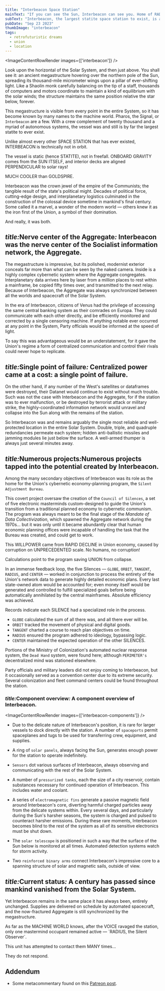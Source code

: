```yaml
---
title: "Interbeacon Space Station"
mainText: "If you can see the Sun, Interbeacon can see you. Home of RADIUS, a Union economic planning engine."
subText: "Interbeacon, the largest statite space station to exist, is a technological wonder, a palace of secrets, and weapon of imperial domination. It is the nerve center of the Union interplanetary information network, the Aggregate."
pubDate: "Sep 23 2023"
thumbImage: "interbeacon"
tags:
  - retrofuturistic dreams
  - union
  - location
---
```



<ImageContentRowRender 
  images={['interbeacon']}
/>

Look upon the horizontal of the Solar System, and then just above. You shall see it: an ancient megastructure hovering over the northern pole of the Sun, spreading its thousand-mile micrometer wings upon a pillar of ever-shifting light. Like a Shaolin monk carefully balancing on the tip of a staff, thousands of computers and motors coordinate to maintain a kind of equilibrium with the solar winds; the structure maintains the same position relative the star below, forever.

This megastructure is visible from every point in the entire System, so it has become known by many names to the machine world. Pharos, the Signal, or `Interbeacon` are a few. With a crew complement of twenty thousand and a myriad of autonomous systems, the vessel was and still is by far the largest statite to ever exist.

  <QuoteContentRowRender author={AuthorUniserve}>
Unlike almost every other SPACE STATION that has ever existed, INTERBEACON is technically not in orbit. 

The vessel is static (hence STATITE), not in freefall. ONBOARD GRAVITY comes from the SUN ITSELF, and interior decks are aligned PERPENDICULAR to solar rays!

MUCH COOLER than GOLDSPIRE.
</QuoteContentRowRender>

Interbeacon was the crown jewel of the empire of the Communists; the tangible result of the state's political might. Decades of political force, cutting-edge design, and interplanetary logistics culminated in the construction of the colossal device sometime in mankind's final century. Some called it a marvel, a wonder of the modern world — others knew it as the iron first of the Union, a symbol of their domination.

And really, it was both.

## <span class="short"><i>title:</i>Nerve center of the Aggregate<i>:</i></span> Interbeacon was the nerve center of the Socialist information network, the Aggregate.

The megastructure is impressive, but its polished, modernist exterior conceals far more than what can be seen by the naked camera. Inside is a highly complex cybernetic system where the Aggregate congregates. Interplanetary data arrives here by laser from a million places to rest within a mainframe, be copied fifty times over, and transmitted to the next relay. Because of Interbeacon, the Aggregate was always synchronized between all the worlds and spacecraft of the Solar System.

In the era of Interbeacon, citizens of Venus had the privilege of accessing the same central banking system as their comrades on Europa. They could communicate with each other directly, and be efficiently monitored and corrected by a single censoring machine. If anything notable ever occurred at any point in the System, Party officials would be informed at the speed of light.

To say this was advantageous would be an understatement, for it gave the Union's regime a form of centralized communication and control their rivals could never hope to replicate.

## <span class="short"><i>title:</i>Single point of failure<i>:</i></span> Centralized power came at a cost: a single point of failure.

On the other hand, if any number of the West's satellites or dataframes were destroyed, their Datanet would continue to exist without much trouble. Such was not the case with Interbeacon and the Aggregate, for if the station was to ever malfunction, or be destroyed by terrorist attack or military strike, the highly-coordinated information network would unravel and collapse into the Sun along with the remains of the station. 

So Interbeacon was and remains arguably the single most reliable and well-protected location in the entire Solar System. Double, triple, and quadruple redundancies permeate each system; hidden anti-ballistic missiles and jamming modules lie just below the surface. A well-armed thumper is always just several minutes away.

## <span class="short"><i>title:</i>Numerous projects<i>:</i></span>Numerous projects tapped into the potential created by Interbeacon.

Among the many secondary objectives of Interbeacon was its role as the home for the Union's cybernetic economy-planning program, the `Silent Adjustment Bureau`. 

This covert project oversaw the creation of the `Council of Silences`, a set of five electronic masterminds custom-designed to guide the Union's transition from a traditional planned economy to cybernetic communism. The program was always meant to be the final stage of the *Mandate of Data Collectivization*, which spawned the Aggregate network during the 1970s... but it was only until it became abundantly clear that human economic planning offices were incapable of handling the task that the Bureau was created, and could get to work.

<QuoteContentRowRender author={AuthorUniserve}>
This WILLPOWER came from RAPID DECLINE in Union economy, caused by corruption on UNPRECEDENTED scale. No humans, no corruption!

Calculations point to the program saving UNION from collapse.
</QuoteContentRowRender>

In an immense feedback loop, the five Silences — `GLOBE`, `ORBIT`, `TANGENT`, `RADIUS`, and `CENTER` — worked in conjunction to process the entirety of the Union's network data to generate highly detailed economic plans. Every last state-owned atom would be accounted for; even money itself would be generated and controlled to fulfill specialized goals before being automatically annihilated by the central mainframes. Absolute efficiency was achieved.

  <QuoteContentRowRender author={AuthorUniserve}>
Records indicate each SILENCE had a specialized role in the process.

- `GLOBE` calculated the sum of all there was, and all there ever will be.
- `ORBIT` tracked the movement of physical and digital goods.
- `TANGENT` charted a course to reach plan objectives on time.
- `RADIUS` ensured the program adhered to ideology, bypassing logic.
- `CENTER` maintained the expected operation of the other SILENCES.
</QuoteContentRowRender>

Portions of the Ministry of Colonization's automated nuclear response system, the `Dead Hand` system, were found here; although `PERIMETER's` decentralized mind was stationed elsewhere.

Party officials and military leaders did not enjoy coming to Interbeacon, but it occasionally served as a convention center due to its extreme security. Several colonization and fleet command centers could be found throughout the station.

### <span class="short"><i>title:</i>Component overview<i>:</i></span> A component overview of Interbeacon.

<ImageContentRowRender 
  images={['interbeacon-components']}
/>

- Due to the delicate nature of Interbeacon's position, it is rare for larger vessels to dock directly with the station. A number of `spaceports` permit spaceplanes and tugs to be used for transferring crew, equipment, and supplies. 

- A ring of `solar panels`, always facing the Sun, generates enough power for the station to operate indefinitely.

- `Sensors` dot various surfaces of Interbeacon, always observing and communicating with the rest of the Solar System.

- A number of `pressurized tanks`, each the size of a city reservoir, contain substances necessary for continued operation of Interbeacon. This includes water and coolant.

- A series of `electromagnetic fins` generate a passive magnetic field around Interbeacon's core, diverting harmful charged particles away from the delicate systems within. Every several days, and particularly during the Sun's harsher seasons, the system is charged and pulsed to counteract harsher emissions. During these rare moments, Interbeacon becomes blind to the rest of the system as all of its sensitive electronics must be shut down.

- The `solar telescope` is positioned in such a way that the surface of the Sun below is monitored at all times. Automated detection systems watch for storm activity.

- Two `reinforced binary arms` connect Interbeacon's impressive core to a spanning structure of solar and magnetic sails, outside of view.

## <span class="short"><i>title:</i>Current status<i>:</i></span> A century has passed since mankind vanished from the Solar System.
 
Yet Interbeacon remains in the same place it has always been, entirely unchanged. Supplies are delivered on schedule by automated spacecraft, and the now-fractured Aggregate is still synchronized by the megastructure.

  <QuoteContentRowRender author={AuthorUniserve}>
As far as the MACHINE WORLD knows, after the VOICE ravaged the station, only one mastermind occupant remained active — `RADIUS, the Silent Observer`.

This unit has attempted to contact them MANY times...

They do not respond.
</QuoteContentRowRender>

## Addendum

- Some metacommentary found on this [Patreon post](https://www.patreon.com/posts/if-you-can-see-89720052).